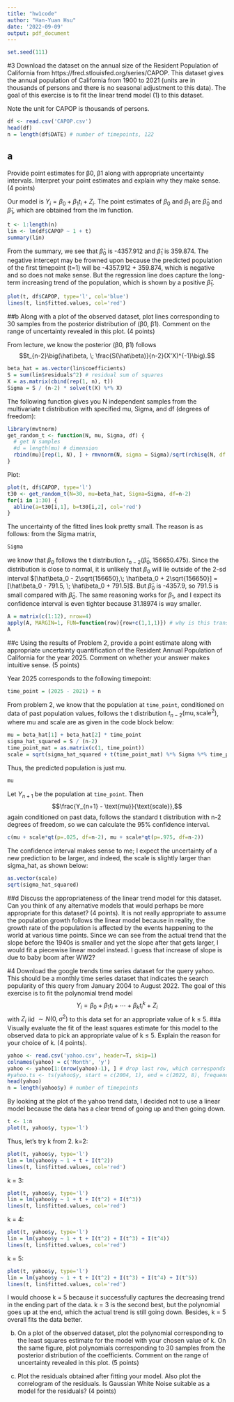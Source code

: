 ```yaml
---
title: "hw1code"
author: "Han-Yuan Hsu"
date: '2022-09-09'
output: pdf_document
---
```

```r
set.seed(111)
```

#3
Download the dataset on the annual size of the Resident Population of California
from https://fred.stlouisfed.org/series/CAPOP. This dataset gives the annual
population of California from 1900 to 2021 (units are in thousands of persons and there
is no seasonal adjustment to this data). The goal of this exercise is to fit the linear
trend model (1) to this dataset.

Note the unit for CAPOP is thousands of persons.
```r
df <- read.csv('CAPOP.csv')
head(df)
n = length(df$DATE) # number of timepoints, 122
```

## a
Provide point estimates for β0, β1 along with appropriate uncertainty intervals.
Interpret your point estimates and explain why they make sense. (4 points)

Our model is $Y_i = \beta_0 + \beta_1 t_i + Z_i$. The point estimates of $\beta_0$ and $\beta_1$ are $\hat\beta_0$ and $\hat\beta_1$, which are obtained from the lm function.
```r
t <- 1:length(n)
lin <- lm(df$CAPOP ~ 1 + t)
summary(lin)
```
From the summary, we see that $\hat\beta_0$ is -4357.912 and $\hat\beta_1$ is 359.874. The 
negative intercept may be frowned upon because the predicted population of the first timepoint (t=1) will be -4357.912 + 359.874, which is negative and so does not make sense.
But the regression line does capture the long-term increasing trend of the population, which is shown by a positive $\hat\beta_1$.

```r
plot(t, df$CAPOP, type='l', col='blue')
lines(t, lin$fitted.values, col='red')
```

##b
Along with a plot of the observed dataset, plot lines corresponding to 30 samples
from the posterior distribution of (β0, β1). Comment on the range of uncertainty
revealed in this plot. (4 points)

From lecture, we know the posterior (β0, β1) follows
$$t_{n-2}\big(\hat\beta, \; \frac{S(\hat\beta)}{n-2}(X'X)^{-1}\big).$$
```r
beta_hat = as.vector(lin$coefficients)
S = sum(lin$residuals^2) # residual sum of squares
X = as.matrix(cbind(rep(1, n), t))
Sigma = S / (n-2) * solve(t(X) %*% X)
```

The following function gives you N independent samples from the multivariate t distribution  with specified mu, Sigma, and df (degrees of freedom):
```r
library(mvtnorm)
get_random_t <- function(N, mu, Sigma, df) {
  # get N samples
  #d = length(mu) # dimension
  rbind(mu)[rep(1, N), ] + rmvnorm(N, sigma = Sigma)/sqrt(rchisq(N, df = df)/df)
}
```

Plot:
```r
plot(t, df$CAPOP, type='l')
t30 <- get_random_t(N=30, mu=beta_hat, Sigma=Sigma, df=n-2)
for(i in 1:30) {
  abline(a=t30[i,1], b=t30[i,2], col='red')
}
```
The uncertainty of the fitted lines look pretty small. The reason is as follows: from the
Sigma matrix,
```r
Sigma
```
we know that $\beta_0$ follows the t distribution $t_{n-2}(\hat\beta_0, 156650.475)$. Since the distribution is close to normal, it is unlikely that $\beta_0$ will lie outside 
of the 2-sd interval $[\hat\beta_0 - 2\sqrt{156650},\; \hat\beta_0 + 2\sqrt{156650}] = [\hat\beta_0 - 791.5, \; \hat\beta_0 + 791.5]$. But $\hat\beta_0$ is -4357.9, so 791.5 is small compared with $\hat\beta_0$. The same reasoning works for $\beta_1$, and I expect its confidence interval is even tighter because 31.18974 is way smaller.

```r
A = matrix(c(1:12), nrow=4)
apply(A, MARGIN=1, FUN=function(row){row+c(1,1,1)}) # why is this transposed?
A
```

##c
Using the results of Problem 2, provide a point estimate along with appropriate
uncertainty quantification of the Resident Annual Population of California for the
year 2025. Comment on whether your answer makes intuitive sense. (5 points)

Year 2025 corresponds to the following timepoint:
```r
time_point = (2025 - 2021) + n
```

From problem 2, we know that the population at `time_point`, conditioned on data of past population values, follows the t distribution $t_{n-2}(\text{mu}, \,\text{scale}^2)$, where
mu and scale are as given in the code block below:
```r
mu = beta_hat[1] + beta_hat[2] * time_point
sigma_hat_squared = S / (n-2)
time_point_mat = as.matrix(c(1, time_point))
scale = sqrt(sigma_hat_squared + t(time_point_mat) %*% Sigma %*% time_point_mat)
```
Thus, the predicted population is just mu.
```r
mu
```
Let $Y_{n+1}$ be the population at `time_point`. Then
$$\frac{Y_{n+1} - \text{mu}}{\text{scale}},$$
again conditioned on past data, follows the standard t distribution with n-2 degrees of freedom, so we can calculate the 95% confidence interval.
```r
c(mu + scale*qt(p=.025, df=n-2), mu + scale*qt(p=.975, df=n-2))
```
The confidence interval makes sense to me; I expect the uncertainty of a new prediction to be larger, and indeed, the scale is slightly larger than sigma_hat, as shown below:
```r
as.vector(scale)
sqrt(sigma_hat_squared)
```



##d
Discuss the appropriateness of the linear trend model for this dataset. Can you
think of any alternative models that would perhaps be more appropriate for this
dataset? (4 points).
It is not really appropriate to assume the population growth follows the linear model  because in reality, the growth rate of the population is affected by the events happening to the world at various time points. Since we can see from the actual trend that the slope before the 1940s is smaller and yet the slope after that gets larger, I would fit a piecewise linear model instead. I guess that increase of slope is due to baby boom after WW2?

#4
Download the google trends time series dataset for the query yahoo. This should be
a monthly time series dataset that indicates the search popularity of this query from
January 2004 to August 2022. The goal of this exercise is to fit the polynomial trend
model
$$Y_i = \beta_0 + \beta_1 t_i + \cdots + \beta_k t_i^k + Z_i$$
with $Z_i$ iid $\sim N(0, \sigma^2)$ to this data set for an appropriate value of k $\leq$ 5.
##a
Visually evaluate the fit of the least squares estimate for this model to the observed
data to pick an appropriate value of k ≤ 5. Explain the reason for your choice of
k. (4 points).
```r
yahoo <- read.csv('yahoo.csv', header=T, skip=1)
colnames(yahoo) = c('Month', 'y')
yahoo <- yahoo[1:(nrow(yahoo)-1), ] # drop last row, which corresponds to Sep 2022
#yahoo.ts <- ts(yahoo$y, start = c(2004, 1), end = c(2022, 8), frequency = 12)
head(yahoo)
n = length(yahoo$y) # number of timepoints
```

By looking at the plot of the yahoo trend data, I decided not to use a linear model because the data has a clear trend of going up and then going down.
```r
t <- 1:n
plot(t, yahoo$y, type='l')
```

Thus, let's try k from 2. k=2:
```r
plot(t, yahoo$y, type='l')
lin = lm(yahoo$y ~ 1 + t + I(t^2))
lines(t, lin$fitted.values, col='red')
```
k = 3:
```r
plot(t, yahoo$y, type='l')
lin = lm(yahoo$y ~ 1 + t + I(t^2) + I(t^3))
lines(t, lin$fitted.values, col='red')
```
k = 4:
```r
plot(t, yahoo$y, type='l')
lin = lm(yahoo$y ~ 1 + t + I(t^2) + I(t^3) + I(t^4))
lines(t, lin$fitted.values, col='red')
```
k = 5:
```r
plot(t, yahoo$y, type='l')
lin = lm(yahoo$y ~ 1 + t + I(t^2) + I(t^3) + I(t^4) + I(t^5))
lines(t, lin$fitted.values, col='red')
```
I would choose k = 5 because it successfully captures the decreasing trend in the ending part of the data. k = 3 is the second best, but the polynomial goes up at the end, which the actual trend is still going down. Besides, k = 5 overall fits the data better. 

b) On a plot of the observed dataset, plot the polynomial corresponding to the least
squares estimate for the model with your chosen value of k. On the same figure,
plot polynomials corresponding to 30 samples from the posterior distribution of
the coefficients. Comment on the range of uncertainty revealed in this plot. (5
points)




c) Plot the residuals obtained after fitting your model. Also plot the correlogram of
the residuals. Is Gaussian White Noise suitable as a model for the residuals? (4
points)

